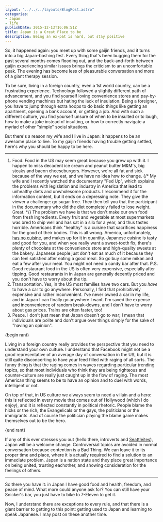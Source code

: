 ```yaml
---
layout: "../../../layouts/BlogPost.astro"
categories:
- Japan
- life
publishDate: 2015-12-13T16:06:51Z
title: Japan is a Great Place to be
description: Being an ex-pat is hard, but stay positive
---
```


So, it happened again: you meet up with some gaijin friends, and it turns into a big Japan-bashing fest. Every thing that's been bugging them for the past several months comes flooding out, and the back-and-forth between gaijin experiencing similar issues brings the criticism to an uncomfortable peak. The evening has become less of pleasurable conversation and more of a giant therapy session.

To be sure, living in a foreign country, even a 1st world country, can be a frustrating experience. Technology followed a slightly different path of advancement, and you find yourself loving convenience stores and pay-by-phone vending machines but hating the lack of insulation. Being a foreigner, you have to jump through extra hoops to do basic things like getting an apartment, opening a bank account, or getting a job. And with such a different culture, you find yourself unsure of when to be insulted or to laugh, how to make a joke instead of insulting, or how to correctly navigate a myriad of other "simple" social situations.

But there's a reason my wife and I live in Japan: it happens to be an awesome place to live. To my gaijin friends having trouble getting settled, here's why you should be happy to be here.

***

1. Food. Food in the US may seem great because you grew up with it. I happen to miss decadent ice cream and peanut butter M&M's, big steaks and bacon cheeseburgers. However, we're all fat and sick because of the way we eat, and we have no idea how to change. {/* My wife and I recently watched the documentary "Fed Up", which explains the problems with legislation and industry in America that lead to unhealthy diets and unwholesome products. I recommend it for the information content, but it ends on a depressing note. They give the viewer a challenge: go sugar-free. They then tell you that the participant in the documentary who did the diet completely failed to lose weight. Great. */} The problem we have is that we don't make our own food from fresh ingredients. Every fruit and vegetable at most supermarkets was bred to ship well and has sat in a silo for a year, and thus tastes horrible. Americans think "healthy" is a cuisine that sacrifices happiness for the good of their bodies. This is all wrong. America, unfortunately, [has no cuisine](http://bigthink.com/videos/dan-barber-on-american-cuisine), and makes up for it in quantity. Japanese cuisine is tasty and good for you, and when you really want a sweet-tooth fix, there's plenty of chocolate at the convenience store and high-quality sweets at the bakery. Japanese people just don't eat as much of it because they can feel satisfied after eating a good meal. So go buy some mikan and eat a few after your meal. You might not need a candy bar after that.
P.S. Good restaurant food in the US is often very expensive, especially after tipping. Good restaurants in in Japan are generally decently priced and you don't have to worry about the tip.
2. Transportation. Yes, in the US most families have two cars. But you *have* to have a car to go anywhere. Personally, I find that prohibitively expensive and rather inconvenient. I've never owned a car in my life, and in Japan I can finally go anywhere I want. I'm saved the expense and inconvenience of random break-downs, and I don't have to worry about gas prices. Trains are often faster, too!
3. Peace. I don't just mean that Japan doesn't go to war; I mean that individuals are polite and don't argue over things simply for the sake of "having an opinion".

\{begin rant}

Living in a foreign country really provides the perspective that you need to understand your own culture. I understand that Facebook might not be a good representative of an average day of conversation in the US, but it is still quite disconcerting to have your feed filled with raging of all sorts. The funny thing is that the raging comes in waves regarding particular trending topics, so that most individuals who think they are being righteous and counter-culture are really just caught up in the flow of raging. The most American thing seems to be to have an opinion and to duel with words, intelligent or not.

On top of that, in US culture we always seem to need a villain and a hero: this is reflected in every movie that comes out of Hollywood (which I do enjoy), and it is reflected constantly in political rhetoric. People blame the hicks or the rich, the Evangelicals or the gays, the politicians or the immigrants. And of course the politician playing the blame game makes themselves out to be the hero.

\{end rant}

If any of this ever stresses you out (hello there, introverts and [Seattleites](https://www.quora.com/Is-the-Seattle-Freeze-a-real-thing-that-people-have-experienced-Is-it-particularly-hard-to-make-new-friends-in-Seattle-as-opposed-to-other-cities)), Japan will be a welcome change. Controversial topics are avoided in normal conversation because contention is a Bad Thing. We can leave it to its proper time and place, where it is actually required to find a solution to an immediate problem. Japan is a nation state and they place great importance on being united, trusting eachother, and showing consideration for the feelings of others.

***

So there you have it: in Japan I have good food and health, freedom, and peace of mind. What more could anyone ask for? You can still have your Snicker's bar, you just have to bike to 7-Eleven to get it.

Now, I understand there are exceptions to every rule, and that there is a giant barrier to getting to this point: getting used to Japan and learning to speak Japanese. I may post on these another time.
